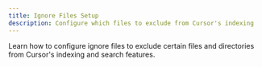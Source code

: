 ```yaml
---
title: Ignore Files Setup
description: Configure which files to exclude from Cursor's indexing
---
```


Learn how to configure ignore files to exclude certain files and directories from Cursor's indexing and search features.
